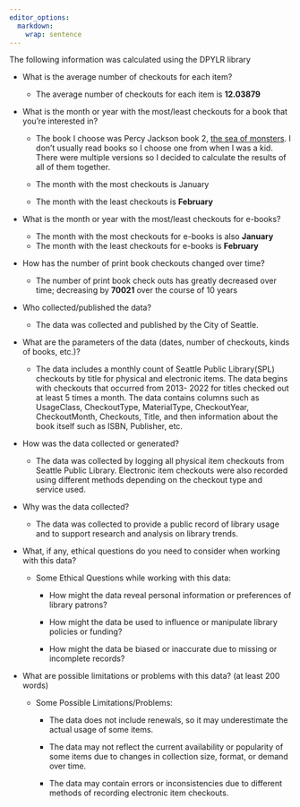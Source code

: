 ```yaml
---
editor_options: 
  markdown: 
    wrap: sentence
---
```


The following information was calculated using the DPYLR library

-   What is the average number of checkouts for each item?

    -   The average number of checkouts for each item is **12.03879**

-   What is the month or year with the most/least checkouts for a book that you're interested in?

    -   The book I choose was Percy Jackson book 2, [the sea of monsters]{.underline}.
        I don't usually read books so I choose one from when I was a kid.
        There were multiple versions so I decided to calculate the results of all of them together.

    -   The month with the most checkouts is January

    -   The month with the least checkouts is **February**

-   What is the month or year with the most/least checkouts for e-books?

    -   The month with the most checkouts for e-books is also **January**
    -   The month with the least checkouts for e-books is **February**

-   How has the number of print book checkouts changed over time?

    -   The number of print book check outs has greatly decreased over time; decreasing by **70021** over the course of 10 years

-   Who collected/published the data?

    -   The data was collected and published by the City of Seattle.

-   What are the parameters of the data (dates, number of checkouts, kinds of books, etc.)?

    -   The data includes a monthly count of Seattle Public Library(SPL) checkouts by title for physical and electronic items. The data begins with checkouts that occurred from 2013- 2022 for titles checked out at least 5 times a month. The data contains columns such as UsageClass, CheckoutType, MaterialType, CheckoutYear, CheckoutMonth, Checkouts, Title, and then information about the book itself such as ISBN, Publisher, etc.

-   How was the data collected or generated?

    -   The data was collected by logging all physical item checkouts from Seattle Public Library. Electronic item checkouts were also recorded using different methods depending on the checkout type and service used.

-   Why was the data collected?

    -   The data was collected to provide a public record of library usage and to support research and analysis on library trends.

-   What, if any, ethical questions do you need to consider when working with this data?

    -   Some Ethical Questions while working with this data:

        -   How might the data reveal personal information or preferences of library patrons?

        -   How might the data be used to influence or manipulate library policies or funding?

        -   How might the data be biased or inaccurate due to missing or incomplete records?

-   What are possible limitations or problems with this data?
    (at least 200 words)

    -   Some Possible Limitations/Problems:

        -   The data does not include renewals, so it may underestimate the actual usage of some items.

        -   The data may not reflect the current availability or popularity of some items due to changes in collection size, format, or demand over time.

        -   The data may contain errors or inconsistencies due to different methods of recording electronic item checkouts.
